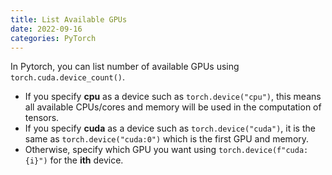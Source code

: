 ```yaml
---
title: List Available GPUs
date: 2022-09-16
categories: PyTorch
---
```

In Pytorch, you can list number of available GPUs using `torch.cuda.device_count()`.

- If you specify **cpu** as a device such as `torch.device("cpu")`, this means all available CPUs/cores and memory will be used in the computation of tensors.
- If you specify **cuda** as a device such as `torch.device("cuda")`, it is the same as `torch.device("cuda:0")` which is the first GPU and memory.
- Otherwise, specify which GPU you want using `torch.device(f"cuda:{i}")` for the **ith** device.
